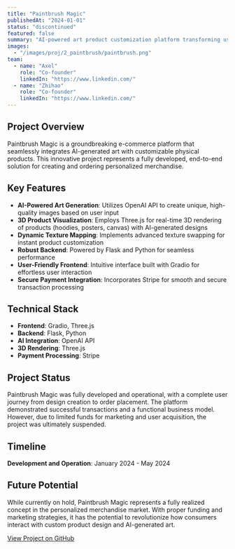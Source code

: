 ```yaml
---
title: "Paintbrush Magic"
publishedAt: "2024-01-01"
status: "discontinued"
featured: false
summary: "AI-powered art product customization platform transforming user input into personalized merchandise"
images:
  - "/images/proj/2_paintbrush/paintbrush.png"
team:
  - name: "Axel"
    role: "Co-founder"
    linkedIn: "https://www.linkedin.com/"
  - name: "Zhihao"
    role: "Co-founder"
    linkedIn: "https://www.linkedin.com/"
---
```


## Project Overview

Paintbrush Magic is a groundbreaking e-commerce platform that seamlessly integrates AI-generated art with customizable physical products. This innovative project represents a fully developed, end-to-end solution for creating and ordering personalized merchandise.


## Key Features

- **AI-Powered Art Generation**: Utilizes OpenAI API to create unique, high-quality images based on user input
- **3D Product Visualization**: Employs Three.js for real-time 3D rendering of products (hoodies, posters, canvas) with AI-generated designs
- **Dynamic Texture Mapping**: Implements advanced texture swapping for instant product customization
- **Robust Backend**: Powered by Flask and Python for seamless performance
- **User-Friendly Frontend**: Intuitive interface built with Gradio for effortless user interaction
- **Secure Payment Integration**: Incorporates Stripe for smooth and secure transaction processing

## Technical Stack

- **Frontend**: Gradio, Three.js
- **Backend**: Flask, Python
- **AI Integration**: OpenAI API
- **3D Rendering**: Three.js
- **Payment Processing**: Stripe

## Project Status

Paintbrush Magic was fully developed and operational, with a complete user journey from design creation to order placement. The platform demonstrated successful transactions and a functional business model. However, due to limited funds for marketing and user acquisition, the project was ultimately suspended.

## Timeline

**Development and Operation**: January 2024 - May 2024

## Future Potential

While currently on hold, Paintbrush Magic represents a fully realized concept in the personalized merchandise market. With proper funding and marketing strategies, it has the potential to revolutionize how consumers interact with custom product design and AI-generated art.

[View Project on GitHub](https://github.com/OhaoTech/paintbrushmagic/)
